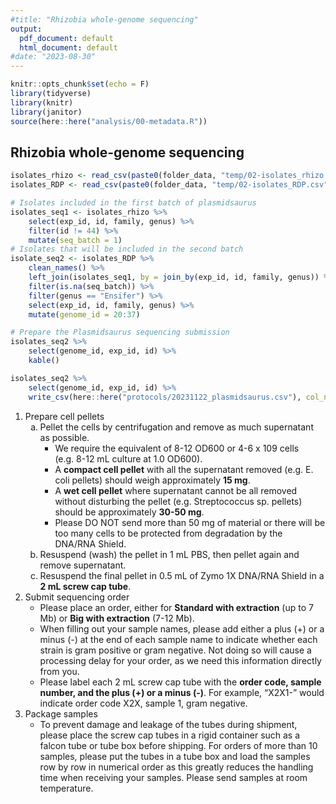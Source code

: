 ```yaml
---
#title: "Rhizobia whole-genome sequencing"
output:
  pdf_document: default
  html_document: default
#date: "2023-08-30"
---
```


```r
knitr::opts_chunk$set(echo = F)
library(tidyverse)
library(knitr)
library(janitor)
source(here::here("analysis/00-metadata.R"))
```


## Rhizobia whole-genome sequencing 

```r
isolates_rhizo <- read_csv(paste0(folder_data, "temp/02-isolates_rhizo.csv"), show_col_types = F)
isolates_RDP <- read_csv(paste0(folder_data, "temp/02-isolates_RDP.csv"), show_col_types = F)
```

```r
# Isolates included in the first batch of plasmidsaurus
isolates_seq1 <- isolates_rhizo %>%
    select(exp_id, id, family, genus) %>%
    filter(id != 44) %>% 
    mutate(seq_batch = 1)
# Isolates that will be included in the second batch
isolate_seq2 <- isolates_RDP %>%
    clean_names() %>% 
    left_join(isolates_seq1, by = join_by(exp_id, id, family, genus)) %>%
    filter(is.na(seq_batch)) %>%
    filter(genus == "Ensifer") %>% 
    select(exp_id, id, family, genus) %>% 
    mutate(genome_id = 20:37) 

```

```r
# Prepare the Plasmidsaurus sequencing submission 
isolates_seq2 %>%
    select(genome_id, exp_id, id) %>%
    kable()
```

```r
isolates_seq2 %>%
    select(genome_id, exp_id, id) %>% 
    write_csv(here::here("protocols/20231122_plasmidsaurus.csv"), col_names = F)
```


1. Prepare cell pellets
    a. Pellet the cells by centrifugation and remove as much supernatant as possible.
        - We require the equivalent of 8-12 OD600 or 4-6 x 109 cells (e.g. 8-12 mL culture at 1.0 OD600).
        - A **compact cell pellet** with all the supernatant removed (e.g. E. coli pellets) should weigh approximately **15 mg**.
        - A **wet cell pellet** where supernatant cannot be all removed without disturbing the pellet (e.g. Streptococcus sp. pellets) should be approximately **30-50 mg**.
        - Please DO NOT send more than 50 mg of material or there will be too many cells to be protected from degradation by the DNA/RNA Shield.
    b. Resuspend (wash) the pellet in 1 mL PBS, then pellet again and remove supernatant.
    c. Resuspend the final pellet in 0.5 mL of Zymo 1X DNA/RNA Shield in a **2 mL screw cap tube**.

2. Submit sequencing order
    - Please place an order, either for **Standard with extraction** (up to 7 Mb) or **Big with extraction** (7-12 Mb).
    - When filling out your sample names, please add either a plus (+) or a minus (-) at the end of each sample name to indicate whether each strain is gram positive or gram negative. Not doing so will cause a processing delay for your order, as we need this information directly from you.
    - Please label each 2 mL screw cap tube with the **order code, sample number, and the plus (+) or a minus (-)**. For example, "X2X1-" would indicate order code X2X, sample 1, gram negative.

3. Package samples
    -  To prevent damage and leakage of the tubes during shipment, please place the screw cap tubes in a rigid container such as a falcon tube or tube box before shipping. For orders of more than 10 samples, please put the tubes in a tube box and load the samples row by row in numerical order as this greatly reduces the handling time when receiving your samples. Please send samples at room temperature.








